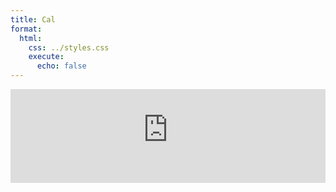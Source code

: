 ```yaml
---
title: Cal
format:
  html:
    css: ../styles.css
    execute:
      echo: false
---
```


<iframe src="https://zoom-lfx.platform.linuxfoundation.org/meetings/rcons" width="100%" frameborder="0"></iframe>
